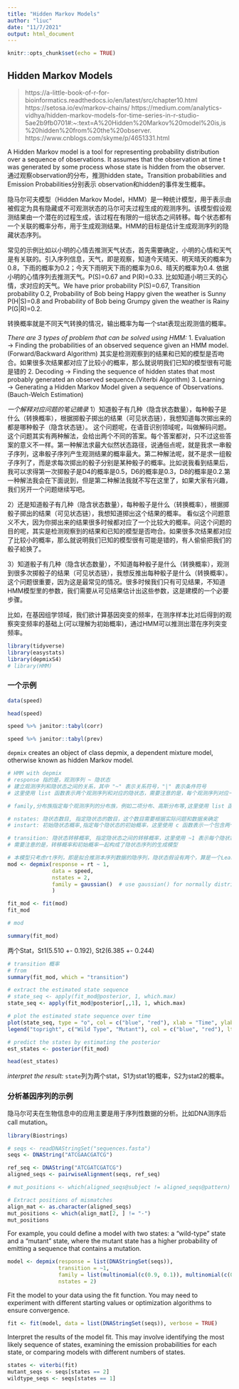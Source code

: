 ```yaml
---
title: "Hidden Markov Models"
author: "liuc"
date: "11/7/2021"
output: html_document
---
```


```r
knitr::opts_chunk$set(echo = TRUE)
```

## Hidden Markov Models

> https://a-little-book-of-r-for-bioinformatics.readthedocs.io/en/latest/src/chapter10.html
> https://setosa.io/ev/markov-chains/
> https://medium.com/analytics-vidhya/hidden-markov-models-for-time-series-in-r-studio-5ae2b9fb0701#:~:text=A%20Hidden%20Markov%20model%20is,is%20hidden%20from%20the%20observer.
> https://www.cnblogs.com/skyme/p/4651331.html


A Hidden Markov model is a tool for representing probability distribution over a sequence of observations. It assumes that the observation at time t was generated by some process whose state is hidden from the observer.
通过观察observation的分布，推测hidden state。Transition probabilities and Emission Probabilities分别表示 observation和hidden的事件发生概率。

隐马尔可夫模型（Hidden Markov Model，HMM）是一种统计模型，用于表示由被假定为具有隐藏或不可观测状态的马尔可夫过程生成的观测序列。该模型假设观测结果由一个潜在的过程生成，该过程在有限的一组状态之间转移。每个状态都有一个关联的概率分布，用于生成观测结果。HMM的目标是估计生成观测序列的隐藏状态序列。

常见的示例比如以小明的心情去推测天气状态，首先需要确定，小明的心情和天气是有关联的。引入序列信息，天气，即是观察，知道今天晴天、明天晴天的概率为0.8，下雨的概率为0.2；今天下雨明天下雨的概率为0.6、晴天的概率为0.4. 依据小明的心情序列去推测天气。P(S)=0.67 and P(R)=0.33. 比如知道小明三天的心情，求对应的天气。We have prior probability P(S)=0.67, Transition probability 0.2, Probability of Bob being Happy given the weather is Sunny P(H|S)=0.8 and Probability of Bob being Grumpy given the weather is Rainy P(G|R)=0.2. 

转换概率就是不同天气转换的情况，输出概率为每一个stat表现出观测值的概率。

*There are 3 types of problem that can be solved using HMM:*
1. Evaluation → Finding the probabilities of an observed sequence given an HMM model. (Forward/Backward Algorithm)
其实是检测观察到的结果和已知的模型是否吻合。如果很多次结果都对应了比较小的概率，那么就说明我们已知的模型很有可能是错的
2. Decoding → Finding the sequence of hidden states that most probably generated an observed sequence.(Viterbi Algorithm)
3. Learning → Generating a Hidden Markov Model given a sequence of Observations. (Bauch-Welch Estimation)


*一个解释对应问题的笔记摘录*
1）知道骰子有几种（隐含状态数量），每种骰子是什么（转换概率），根据掷骰子掷出的结果（可见状态链），我想知道每次掷出来的都是哪种骰子（隐含状态链）。
      这个问题呢，在语音识别领域呢，叫做解码问题。这个问题其实有两种解法，会给出两个不同的答案。每个答案都对，只不过这些答案的意义不一样。第一种解法求最大似然状态路径，说通俗点呢，就是我求一串骰子序列，这串骰子序列产生观测结果的概率最大。第二种解法呢，就不是求一组骰子序列了，而是求每次掷出的骰子分别是某种骰子的概率。比如说我看到结果后，我可以求得第一次掷骰子是D4的概率是0.5，D6的概率是0.3，D8的概率是0.2.第一种解法我会在下面说到，但是第二种解法我就不写在这里了，如果大家有兴趣，我们另开一个问题继续写吧。

2）还是知道骰子有几种（隐含状态数量），每种骰子是什么（转换概率），根据掷骰子掷出的结果（可见状态链），我想知道掷出这个结果的概率。
      看似这个问题意义不大，因为你掷出来的结果很多时候都对应了一个比较大的概率。问这个问题的目的呢，其实是检测观察到的结果和已知的模型是否吻合。如果很多次结果都对应了比较小的概率，那么就说明我们已知的模型很有可能是错的，有人偷偷把我们的骰子給换了。

3）知道骰子有几种（隐含状态数量），不知道每种骰子是什么（转换概率），观测到很多次掷骰子的结果（可见状态链），我想反推出每种骰子是什么（转换概率）。
      这个问题很重要，因为这是最常见的情况。很多时候我们只有可见结果，不知道HMM模型里的参数，我们需要从可见结果估计出这些参数，这是建模的一个必要步骤。


比如，在基因组学领域，我们欲计算基因突变的频率，在测序样本比对后得到的观察突变频率的基础上(可以理解为初始概率)，通过HMM可以推测出潜在序列突变频率。



```r

library(tidyverse)
library(easystats)
library(depmixS4)
# library(HMM)

```


### 一个示例

```r

data(speed)

head(speed)

speed %>% janitor::tabyl(corr)

speed %>% janitor::tabyl(prev)
```

`depmix` creates an object of class depmix, a dependent mixture model, otherwise known as hidden Markov model. 
```r

# HMM with depmix
# response 指的是，观测序列 ~ 隐状态
# 建立观测序列和隐状态之间的关系，其中 "~" 表示关系符号，"|" 表示条件符号
# 这里使用 list 函数表示两个观测序列和对应的隐状态，需要注意的是，每个观测序列对应一个隐状态序列

# family,分布族指定每个观测序列的分布族，例如二项分布、高斯分布等,这里使用 list 函数表示两个观测序列对应的分布族，需要注意的是，每个观测序列对应一个分布族

# nstates: 隐状态数目, 指定隐状态的数目，这个数目需要根据实际问题和数据来确定
# instart: 初始隐状态概率,指定每个隐状态的初始概率，这里使用 c 函数表示一个包含两个元素的向量，表示两个隐状态的概率,需要注意的是，初始概率和转移概率一起构成了隐状态序列的生成模型

# transition: 隐状态转移概率, 指定隐状态之间的转移概率，这里使用 ~1 表示每个隐状态之间的转移概率相等
# 需要注意的是，转移概率和初始概率一起构成了隐状态序列的生成模型

# 本模型只考虑rt序列，即是拟合推测本序列数据的隐序列，隐状态假设有两个，算是一个Learning的问题
mod <- depmix(response = rt ~ 1,
              data = speed,
              nstates = 2,
              family = gaussian()  # use gaussian() for normally distributed data
              )

fit_mod <- fit(mod)
fit_mod

```

```r
# mod

summary(fit_mod)
```
两个Stat，St1(5.510 +- 0.192), St2(6.385 +- 0.244)



```r
# transition 概率
# from 
summary(fit_mod, which = "transition")

```

```r
# extract the estimated state sequence
# state_seq <- apply(fit_mod@posterior, 1, which.max)
state_seq <- apply(fit_mod@posterior[,,1], 1, which.max)

# plot the estimated state sequence over time
plot(state_seq, type = "o", col = c("blue", "red"), xlab = "Time", ylab = "State")
legend("topright", c("Wild Type", "Mutant"), col = c("blue", "red"), lty = 1)
```

```r
# predict the states by estimating the posterior
est_states <- posterior(fit_mod)

head(est_states)
```
*interpret the result: *`state`列为两个stat，S1为stat1的概率，S2为stat2的概率。



### 分析基因序列的示例

隐马尔可夫在生物信息中的应用主要是用于序列性数据的分析。比如DNA测序后call mutation。

```r
library(Biostrings)
```


```r
# seqs <- readDNAStringSet("sequences.fasta")
seqs <- DNAString("ATCGAACGATCG")

ref_seq <- DNAString("ATCGATCGATCG")
aligned_seqs <- pairwiseAlignment(seqs, ref_seq)

# mut_positions <- which(aligned_seqs@subject != aligned_seqs@pattern)

# Extract positions of mismatches
align_mat <- as.character(aligned_seqs)
mut_positions <- which(align_mat[2, ] != "-")
mut_positions

```


For example, you could define a model with two states: a "wild-type" state and a "mutant" state, where the mutant state has a higher probability of emitting a sequence that contains a mutation.
```r
model <- depmix(response = list(DNAStringSet(seqs)),
                transition = ~1,
                family = list(multinomial(c(0.9, 0.1)), multinomial(c(0.2, 0.8))),
                nstates = 2)

```


Fit the model to your data using the fit function. You may need to experiment with different starting values or optimization algorithms to ensure convergence.
```r
fit <- fit(model, data = list(DNAStringSet(seqs)), verbose = TRUE)

```


Interpret the results of the model fit. This may involve identifying the most likely sequence of states, examining the emission probabilities for each state, or comparing models with different numbers of states.
```r
states <- viterbi(fit)
mutant_seqs <- seqs[states == 2]
wildtype_seqs <- seqs[states == 1]

```





